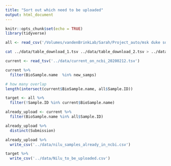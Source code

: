 ```yaml
---
title: "Sort out which need to be uploaded"
output: html_document
---
```


```r
knitr::opts_chunk$set(echo = TRUE)
library(tidyverse)
```

```r
all <- read_csv('/Volumes/vandenBrinkLab/Sarah/Project_auto/msk duke sdtable 01 18 20.csv') 
```

```bash
cat ../data/table_download_1.tsv ../data/table_download_2.tsv > ../data/current_on_ncbi_20200212.tsv
```

```r
current <- read_tsv('../data/current_on_ncbi_20200212.tsv')

current %>% 
  filter(BioSample.name  %in% new_samps) 
```
```r
# how many overlap 
length(intersect(current$BioSample.name, all$Sample.ID))

target <- all %>% 
  filter(!Sample.ID %in% current$BioSample.name)

already_upload <- current %>% 
  filter(BioSample.name %in% all$Sample.ID)

already_upload %>% 
  distinct(Submission)

already_upload %>% 
  write_csv('../data/nilu_samples_already_in_ncbi.csv')
```

```r
target %>% 
  write_csv('../data/Nilu_to_be_uploaded.csv')
```

